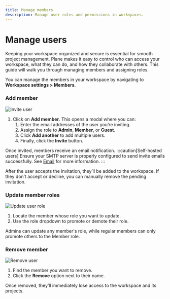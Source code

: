```yaml
---
title: Manage members
description: Manage user roles and permissions in workspaces.
---
```


# Manage users

Keeping your workspace organized and secure is essential for smooth project management. Plane makes it easy to control who can access your workspace, what they can do, and how they collaborate with others. This guide will walk you through managing members and assigning roles.


You can manage the members in your workspace by navigating to **Workspace settings > Members**.

### Add member

![Invite user](https://media.docs.plane.so/workspaces/add-user.webp#center)

1. Click on **Add member**. This opens a modal where you can:
   1. Enter the email addresses of the user you’re inviting.
   2. Assign the role to **Admin**, **Member**, or **Guest**.
   3. Click **Add another** to add multiple users.
   4. Finally, click the **Invite** button.

Once invited, members receive an email notification.
:::caution[Self-hosted users]
Ensure your SMTP server is properly configured to send invite emails successfully. See [Email](https://developers.plane.so/self-hosting/govern/communication) for more information.
:::

After the user accepts the invitation, they’ll be added to the workspace. If they don’t accept or decline, you can manually remove the pending invitation.

### Update member roles

![Update user role](https://media.docs.plane.so/workspaces/update-user.webp#center)

1. Locate the member whose role you want to update.
2. Use the role dropdown to promote or demote their role.

Admins can update any member's role, while regular members can only promote others to the Member role.

### Remove member

![Remove user](https://media.docs.plane.so/workspaces/remove-user.webp#center)

1. Find the member you want to remove.
2. Click the **Remove** option next to their name.

Once removed, they’ll immediately lose access to the workspace and its projects.

